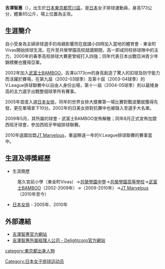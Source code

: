 {{volleyball player infobox
|fullname = 吉澤智惠
|nickname = Chie（チエ）
|image = 
|birth_date ={{birth date|1983|7|9|}}
|birth_place = [[日本|日本]][[東京都|東京都]][[荒川區|荒川區]]
|residence = 
|spike = 294厘米
|block = 287厘米
|height = 1.73米
|weight = 65千克
|position = 主攻
|currentclub = JT Marvelous
|currentnumber = 4
|nationalteam = {{JPN}}  
}} 

{{japanese|japanese=吉澤智恵|kana=よしざわ ちえ|romaji=Yoshizawa Chie}}

'''吉澤智惠'''（{{bd|1983年|7月9日}}），出生於[[日本|日本]][[東京都|東京都]][[荒川區|荒川區]]，是[[日本|日本]]女子排球運動員，身高173公分，體重65公斤，場上位置為主攻。

==生涯簡介==
自小受身為主婦排球選手的母親影響而在就讀小四時加入當地的體育會 - 東金町Vivas開始排球生涯。在升至共榮學園高校就讀期間，高一即成同校排球隊中的主力，2000年的春季高校排球大賽更曾經打入四強；同年代表日本出戰亞洲青少年錦標賽也獲得亞軍。

2002年加入[[武富士BAMBOO|武富士BAMBOO]]。吉澤以173cm的身高創造了驚人的扣球及防守能力而活躍於賽場，在第九屆（2002-03球季）及第十屆（2003-04球季）的V.League排球聯賽中以自由人身份出場，第十一屆（2004-05球季）則以最矮身高的主力選手出戰整個球季所有賽事。

2005年首度入選[[日本女排|日本女排]]，同年的世界女排大獎賽第一場比賽對戰波蘭就獲得先發，更在單場拿下10分。2002年的日美女排對抗賽中也被錄入至選手大名單。

2009年5月，其所屬的球會 - 武富士BAMBOO宣佈解散；同年8月正式宣佈加盟西班牙球會{{tsl|ja|CVテネリフェ||Club Voleibol Tenerife}}，參加西班牙甲組排球聯賽。

2010年返國加盟[[JT吃驚仰天|JT Marvelous]]，重返睽違一年的V.League排球聯賽的賽事當中。

==生涯及得獎經歷==
*生涯簡歷
:尾久宮前小學（東金町Vivas）→[[共榮學園中學|共榮學園中學]]→[[共榮學園高等學校|共榮學園高等學校]]→[[武富士BAMBOO|武富士BAMBOO]]（2002-2009年）→{{ESP}}{{tsl|ja|CVテネリフェ||Club Voleibol Tenerife}}（2009-2010年）→[[JT吃驚仰天|JT Marvelous]]（2010年至今）
*[[日本女排|日本女排]] - 2005年、2010年

==外部連結==
* [https://web.archive.org/web/20140525170155/http://chie.shiai.tv/ 吉澤智惠官方網站]
* [http://www.delightcorp.com 吉澤智惠所屬經理人公司 - Delightcorp官方網站]{{Wayback|url=http://www.delightcorp.com/ |date=20190120055633 }}

{{Volleyball-Stub}}
[[Category:日本女子排球运动员|Category:日本女子排球运动员]]
[[category:東京都出身人物|category:東京都出身人物]]